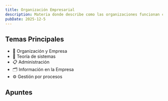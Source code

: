 ```yaml
---
title: Organización Empresarial
description: Materia donde describe como las organizaciones funcionan como un rompecabezas donde diversas piezas con formas únicas deben organizarse correctamente para formar una imagen coherente. Este concepto representa cómo se estructuran las empresas, instituciones y equipos de trabajo en el mundo actual.
pubDate: 2025-12-5
---
```


## Temas Principales

- 🏢 Organización y Empresa
- 🧠 Teoría de sistemas
- 📋 Administración
- 🗂️ Información en la Empresa
- ⚙️ Gestión por procesos

## Apuntes

<div class="flex flex-wrap gap">
  <CardLink
    title="Organizaciones"
    description="Una organización es un sistema social compuesto por individuos o grupos que, teniendo valores compartidos, se interrelacionan y utilizan recursos con los que..."
    href="/apuntes/primer-cuatrimestre/organizacion-empresarial/temas/organizaciones"
  />
  <CardLink
    title="Empresas"
    description="Un sistema operativo (SO) es el software fundamental que actúa como intermediario entre el hardware de la computadora y..."
    href="/apuntes/primer-cuatrimestre/organizacion-empresarial/temas/empresas"
  />
  <CardLink
    title="Áreas Típicas"
    description="Las empresas son organizaciones dedicadas a los negocios con fines de lucro. Son unidades de producción que coordinan factores productivos para crear..."
    href="/apuntes/primer-cuatrimestre/organizacion-empresarial/temas/areas-tipicas"
  />
</div>
